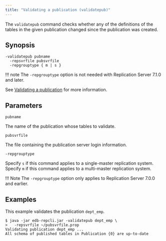 ```yaml
---
title: "Validating a publication (validatepub)"
---
```


<div id="validate_a_publication" class="registered_link"></div>

The `validatepub` command checks whether any of the definitions of the tables in the given publication changed since the publication was created.

## Synopsis

```shell
-validatepub pubname
  -repsvrfile pubsvrfile
  -repgrouptype { m | s }
```
!!! note
    The `-repgrouptype` option is not needed with Replication Server 7.1.0 and later.

See [Validating a publication](../../07_common_operations/06_managing_publication/05_validating_publication/#validating_publication) for more information.

## Parameters

`pubname`

The name of the publication whose tables to validate.

`pubsvrfile`

The file containing the publication server login information.

`-repgrouptype`

Specify `s` if this command applies to a single-master replication system. Specify `m` if this command applies to a multi-master replication system.

!!! Note
    The `-repgrouptype` option only applies to Replication Server 7.0.0 and earlier.

## Examples

This example validates the publication `dept_emp`.

```shell
$ java -jar edb-repcli.jar -validatepub dept_emp \
>   -repsvrfile ~/pubsvrfile.prop 
Validating publication dept_emp ...
All schema of published tables in Publication {0} are up-to-date
```
